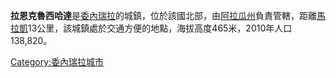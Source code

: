 {{coord|10|12|18|N|67|28|23|W|type:city|display=title}}

'''拉恩克魯西哈達'''是[[委內瑞拉|委內瑞拉]]的城鎮，位於該國北部，由[[阿拉瓜州|阿拉瓜州]]負責管轄，距離[[馬拉凱|馬拉凱]]13公里，該城鎮處於交通方便的地點，海拔高度465米，2010年人口138,820。

{{Venezuela-geo-stub}}
[[Category:委內瑞拉城市|Category:委內瑞拉城市]]